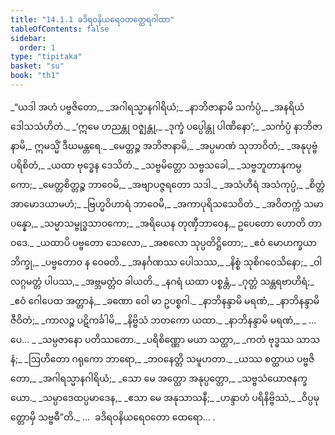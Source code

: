 ```yaml
---
title: "14.1.1 ခဒိရဝနိယရေဝတတ္ထေရဂါထာ"
tableOfContents: false
sidebar:
  order: 1
type: "tipitaka"
basket: "su"
book: "th1"
---
```



<DynamicBreadcrumb />

<Division number="645" book="th1">

<Paragraph number="971" type="verses" book="th1">
_“ယဒါ အဟံ ပဗ္ဗဇိတော,_  
_အဂါရသ္မာနဂါရိယံ;_  
_နာဘိဇာနာမိ သင်္ကပ္ပံ,_  
_အနရိယံ ဒေါသသံဟိတံ._  

</Paragraph>

</Division>
<Division number="646" book="th1">

<Paragraph number="972" type="verses" book="th1">
_‘ဣမေ ဟညန္တု ဝဇ္ဈန္တု,_  
_ဒုက္ခံ ပပ္ပေါန္တု ပါဏိနော’;_  
_သင်္ကပ္ပံ နာဘိဇာနာမိ,_  
ဣမသ္မိံ ဒီဃမန္တရေ._  

</Paragraph>

</Division>
<Division number="647" book="th1">

<Paragraph number="973" type="verses" book="th1">
_မေတ္တဉ္စ အဘိဇာနာမိ,_  
_အပ္ပမာဏံ သုဘာဝိတံ;_  
_အနုပုဗ္ဗံ ပရိစိတံ,_  
_ယထာ ဗုဒ္ဓေန ဒေသိတံ._  

</Paragraph>

</Division>
<Division number="648" book="th1">

<Paragraph number="974" type="verses" book="th1">
_သဗ္ဗမိတ္တော သဗ္ဗသခေါ,_  
_သဗ္ဗဘူတာနုကမ္ပကော;_  
_မေတ္တစိတ္တဉ္စ ဘာဝေမိ,_  
_အဗျာပဇ္ဇရတော သဒါ._  

</Paragraph>

</Division>
<Division number="649" book="th1">

<Paragraph number="975" type="verses" book="th1">
_အသံဟီရံ အသံကုပ္ပံ,_  
_စိတ္တံ အာမောဒယာမဟံ;_  
_ဗြဟ္မဝိဟာရံ ဘာဝေမိ,_  
_အကာပုရိသသေဝိတံ._  

</Paragraph>

</Division>
<Division number="650" book="th1">

<Paragraph number="976" type="verses" book="th1">
_အဝိတက္ကံ သမာပန္နော,_  
_သမ္မာသမ္ဗုဒ္ဓသာဝကော;_  
_အရိယေန တုဏှီဘာဝေန,_  
ဥပေတော ဟောတိ တာဝဒေ._  

</Paragraph>

</Division>
<Division number="651" book="th1">

<Paragraph number="977" type="verses" book="th1">
_ယထာပိ ပဗ္ဗတော သေလော,_  
_အစလော သုပ္ပတိဋ္ဌိတော;_  
_ဧဝံ မောဟက္ခယာ ဘိက္ခု,_  
_ပဗ္ဗတောဝ န ဝေဓတိ._  

</Paragraph>

</Division>
<Division number="652" book="th1">

<Paragraph number="978" type="verses" book="th1">
_အနင်္ဂဏဿ ပေါသဿ,_  
_နိစ္စံ သုစိဂဝေသိနော;_  
_ဝါလဂ္ဂမတ္တံ ပါပဿ,_  
_အဗ္ဘမတ္တံဝ ခါယတိ._  

</Paragraph>

</Division>
<Division number="653" book="th1">

<Paragraph number="979" type="verses" book="th1">
_နဂရံ ယထာ ပစ္စန္တံ,_  
_ဂုတ္တံ သန္တရဗာဟိရံ;_  
_ဧဝံ ဂေါပေထ အတ္တာနံ,_  
_ခဏော ဝေါ မာ ဥပစ္စဂါ._  

</Paragraph>

</Division>
<Division number="654" book="th1">

<Paragraph number="980" type="verses" book="th1">
_နာဘိနန္ဒာမိ မရဏံ,_  
_နာဘိနန္ဒာမိ ဇီဝိတံ;_  
_ကာလဉ္စ ပဋိကင်္ခါမိ,_  
_နိဗ္ဗိသံ ဘတကော ယထာ._  

</Paragraph>

</Division>
<Division number="655" book="th1">

<Paragraph number="981" type="verses" book="th1">
_နာဘိနန္ဒာမိ မရဏံ,_  
_ …ပေ… _  
_သမ္ပဇာနော ပတိဿတော._  

</Paragraph>

</Division>
<Division number="656" book="th1">

<Paragraph number="982" type="verses" book="th1">
_ပရိစိဏ္ဏော မယာ သတ္ထာ,_  
_ကတံ ဗုဒ္ဓဿ သာသနံ;_  
_ဩဟိတော ဂရုကော ဘာရော,_  
_ဘဝနေတ္တိ သမူဟတာ._  

</Paragraph>

</Division>
<Division number="657" book="th1">

<Paragraph number="983" type="verses" book="th1">
_ယဿ စတ္ထာယ ပဗ္ဗဇိတော,_  
_အဂါရသ္မာနဂါရိယံ;_  
_သော မေ အတ္ထော အနုပ္ပတ္တော,_  
_သဗ္ဗသံယောဇနက္ခယော._  

</Paragraph>

</Division>
<Division number="658" book="th1">

<Paragraph number="984" type="verses" book="th1">
_သမ္ပာဒေထပ္ပမာဒေန,_  
_ဧသာ မေ အနုသာသနီ;_  
_ဟန္ဒာဟံ ပရိနိဗ္ဗိဿံ,_  
_ဝိပ္ပမုတ္တောမှိ သဗ္ဗဓီ”တိ._  


</Paragraph>
</Division>

<Paragraph number="985" type="center" book="th1">
…  ခဒိရဝနိယရေဝတော ထေရော… .
</Paragraph>